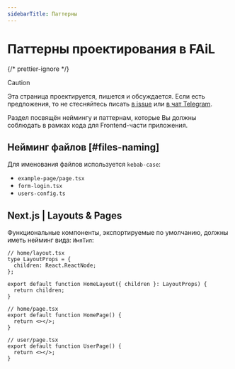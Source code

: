 ```yaml
---
sidebarTitle: Паттерны
---
```


# Паттерны проектирования в FAiL

{/* prettier-ignore */}
> [!CAUTION]
>
> Эта страница проектируется, пишется и обсуждается. Если есть предложения, то
> не стесняйтесь писать [в issue](https://github.com/Lazy-And-Focused/LAFka/issues)
> или [в чат Telegram](https://t.me/laf_disccussion).

Раздел посвящён неймингу и паттернам, которые Вы должны соблюдать в
рамках кода для Frontend-части приложения.

## Нейминг файлов [#files-naming]

Для именования файлов используется `kebab-case`:

- `example-page/page.tsx`
- `form-login.tsx`
- `users-config.ts`

## Next.js | Layouts & Pages

Функциональные компоненты, экспортируемые по умолчанию, должны иметь
нейминг вида: `ИмяТип`:

```tsx
// home/layout.tsx
type LayoutProps = {
  children: React.ReactNode;
};

export default function HomeLayout({ children }: LayoutProps) {
  return children;
}

// home/page.tsx
export default function HomePage() {
  return <></>;
}

// user/page.tsx
export default function UserPage() {
  return <></>;
}
```

